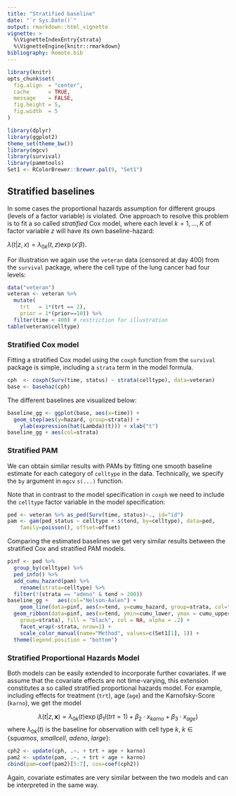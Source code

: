 ```yaml
---
title: "Stratified baseline"
date: "`r Sys.Date()`"
output: rmarkdown::html_vignette
vignette: >
  %\VignetteIndexEntry{strata}
  %\VignetteEngine{knitr::rmarkdown}
bibliography: Remote.bib
---
```


```r
library(knitr)
opts_chunk$set(
  fig.align  = "center",
  cache      = TRUE,
  message    = FALSE,
  fig.height = 5,
  fig.width  = 5
)
```

```r
library(dplyr)
library(ggplot2)
theme_set(theme_bw())
library(mgcv)
library(survival)
library(pammtools)
Set1 <- RColorBrewer::brewer.pal(9, "Set1")
```

## Stratified baselines

In some cases the proportional hazards assumption for different groups
(levels of a factor variable) is violated. One approach to resolve this
problem is to fit a so called *stratified* Cox model, where each level
$k=1,\ldots,K$ of factor variable $z$ will have its own baseline-hazard:

$\lambda(t|z, x)=\lambda_{0k}(t, z)\exp(x'\beta)$.

For illustration we again use the `veteran` data (censored at day 400)
from the `survival` package,
where the cell type of the lung cancer had four levels:

```r
data("veteran")
veteran <- veteran %>%
  mutate(
    trt   = 1*(trt == 2),
    prior = 1*(prior==10)) %>%
  filter(time < 400) # restriction for illustration
table(veteran$celltype)
```

### Stratified Cox model
Fitting a stratified Cox model using the `coxph` function from the `survival`
package is simple, including a `strata` term in the model formula.

```r
cph  <- coxph(Surv(time, status) ~ strata(celltype), data=veteran)
base <- basehaz(cph)
```

The different baselines are visualized below:
```r
baseline_gg <- ggplot(base, aes(x=time)) +
  geom_step(aes(y=hazard, group=strata)) +
	ylab(expression(hat(Lambda)(t))) + xlab("t")
baseline_gg + aes(col=strata)
```

### Stratified PAM

We can obtain similar results with PAMs by fitting one smooth baseline
estimate for each category of `celltype` in the data.
Technically, we specify the `by` argument in `mgcv` `s(...)` function.

Note that in contrast to the model specification in `coxph` we need to
include the `celltype` factor variable in the model specification:

```r
ped <- veteran %>% as_ped(Surv(time, status)~., id="id")
pam <- gam(ped_status ~ celltype + s(tend, by=celltype), data=ped,
	family=poisson(), offset=offset)
```

Comparing the estimated baselines we get very similar results between
the stratified Cox and stratified PAM models.

```r
pinf <- ped %>%
  group_by(celltype) %>%
  ped_info() %>%
  add_cumu_hazard(pam) %>%
	rename(strata=celltype) %>%
  filter(!(strata == "adeno" & tend > 200))
baseline_gg +	aes(col="Nelson-Aalen") +
	geom_line(data=pinf, aes(x=tend, y=cumu_hazard, group=strata, col="PAM")) +
  geom_ribbon(data=pinf, aes(x=tend, ymin=cumu_lower, ymax = cumu_upper,
    group=strata), fill = "black", col = NA, alpha = .2) +
 	facet_wrap(~strata, nrow=1) +
	scale_color_manual(name="Method", values=c(Set1[1], 1)) +
  theme(legend.position = "bottom")
```

### Stratified Proportional Hazards Model

Both models can be easily extended to incorporate further covariates.
If we assume that the covariate effects are not time-varying, this extension
constitutes a so called stratified proportional hazards model. For example,
including effects for treatment (`trt`), age (`age`) and the Karnofsky-Score
(`karno`), we get the model

$$
\lambda(t|z, \mathbf{x}) =
  \lambda_{0k}(t)\exp(\beta_1 I(trt=1) + \beta_2\cdot x_{karno} + \beta_3\cdot x_{age})
$$
where $\lambda_{0k}(t)$ is the baseline for observation with cell type $k$,
$k\in \{squamos,\ smallcell,\ adeno,\ large\}$:

```r
cph2 <- update(cph, .~. + trt + age + karno)
pam2 <- update(pam, .~. + trt + age + karno)
cbind(pam=coef(pam2)[5:7], cox=coef(cph2))
```

Again, covariate estimates are very similar between the two models and
can be interpreted in the same way.
